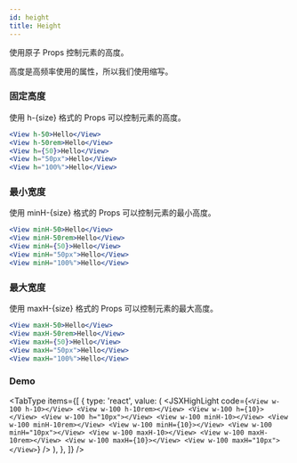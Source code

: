 ```yaml
---
id: height
title: Height
---
```



使用原子 Props 控制元素的高度。

高度是高频率使用的属性，所以我们使用缩写。

### 固定高度

使用 h-{size} 格式的 Props 可以控制元素的高度。

```jsx
<View h-50>Hello</View>
<View h-50rem>Hello</View>
<View h={50}>Hello</View>
<View h="50px">Hello</View>
<View h="100%">Hello</View>
```

### 最小宽度

使用 minH-{size} 格式的 Props 可以控制元素的最小高度。

```jsx
<View minH-50>Hello</View>
<View minH-50rem>Hello</View>
<View minH={50}>Hello</View>
<View minH="50px">Hello</View>
<View minH="100%">Hello</View>
```

### 最大宽度

使用 maxH-{size} 格式的 Props 可以控制元素的最大高度。

```jsx
<View maxH-50>Hello</View>
<View maxH-50rem>Hello</View>
<View maxH={50}>Hello</View>
<View maxH="50px">Hello</View>
<View maxH="100%">Hello</View>
```

### Demo

<Height />

<TabType
  items={[
    {
      type: 'react',
      value: (
        <JSXHighLight
          code={`
<View w-100 h-10></View>
<View w-100 h-10rem></View>
<View w-100 h={10}></View>
<View w-100 h="10px"></View>
<View w-100 minH-10></View>
<View w-100 minH-10rem></View>
<View w-100 minH={10}></View>
<View w-100 minH="10px"></View>
<View w-100 maxH-10></View>
<View w-100 maxH-10rem></View>
<View w-100 maxH={10}></View>
<View w-100 maxH="10px"></View>
`}
        />
      ),
    },
  ]}
/>
